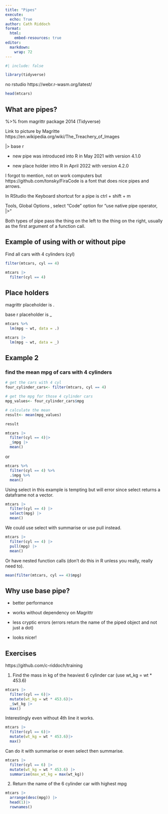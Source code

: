 ```yaml
---
title: "Pipes"
execute: 
  echo: True
author: Cath Riddoch
format:
  html:
    embed-resources: true
editor: 
  markdown: 
    wrap: 72
---
```


```r
#| include: false

library(tidyverse)
```

no rstudio https://webr.r-wasm.org/latest/

```r
head(mtcars)
```



## What are pipes?

%>% from magrittr package 2014 (Tidyverse)

Link to picture by Magritte
https://en.wikipedia.org/wiki/The_Treachery_of_Images

|> base r

-   new pipe was introduced into R in May 2021 with version 4.1.0

-   new place holder intro R in April 2022 with version 4.2.0

I forgot to mention, not on work computers but https://github.com/tonsky/FiraCode
is a font that does nice pipes and arrows.

In RStudio the Keyboard shortcut for a pipe is ctrl + shift + m 

Tools, Global Options , select
"Code" option for "use native pipe operator, |>"

Both types of pipe pass the thing on the left to the thing on the right, usually as the first argument of a function call.


## Example of using with or without pipe
Find all cars with 4 cylinders (cyl)

```r
filter(mtcars, cyl == 4)
```


```r
mtcars |>
  filter(cyl == 4)
```

## Place holders

magrittr placeholder is .

base r placeholder is _

```r
mtcars %>%
  lm(mpg ~ wt, data = .)
```

```r
mtcars |>
  lm(mpg ~ wt, data = _)
```


## Example 2
### find the mean mpg of cars with 4 cylinders
```r


# get the cars with 4 cyl
four_cylinder_cars<- filter(mtcars, cyl == 4)

# get the mpg for those 4 cylinder cars
mpg_values<- four_cylinder_cars$mpg

# calculate the mean
result<- mean(mpg_values)

result
```

```r
mtcars |>
  filter(cyl == 4)|>
  _$mpg |>
  mean()
```
or 
```r
mtcars %>%
  filter(cyl == 4) %>%
  .$mpg %>%
  mean()
```

Using select in this example is tempting but will error since select returns a dataframe not a vector.  
```r
mtcars |>
  filter(cyl == 4) |>
  select(mpg) |>
  mean()
```
We could use select with summarise or use pull instead. 

```r
mtcars |>
  filter(cyl == 4) |>
  pull(mpg) |>
  mean()
```


Or have nested function calls (don't do this in R unless you really, really need to).

```r
mean(filter(mtcars, cyl == 4)$mpg)
```


## Why use base pipe?

-   better performance

-   works without dependency on Magrittr

-   less cryptic errors (errors return the name of the piped object and not just a dot)

-   looks nicer!


## Exercises
https://github.com/c-riddoch/training

1. Find the mass in kg of the heaviest 6 cylinder car (use wt_kg = wt * 453.6)
```r
mtcars |>
  filter(cyl == 6)|>
  mutate(wt_kg = wt * 453.6)|>
  _$wt_kg |>
  max()
```

Interestingly even without 4th line it works.
```r
mtcars |>
  filter(cyl == 6)|>
  mutate(wt_kg = wt * 453.6)|>
  max()
```

Can do it with summarise or even select then summarise.
```r
mtcars |>
  filter(cyl == 6) |>
  mutate(wt_kg = wt * 453.6) |>
  summarise(max_wt_kg = max(wt_kg))
```


2. Return the name of the 6 cylinder car with highest mpg 

```r
mtcars |>
  arrange(desc(mpg)) |>
  head(1)|>
  rownames()
```


